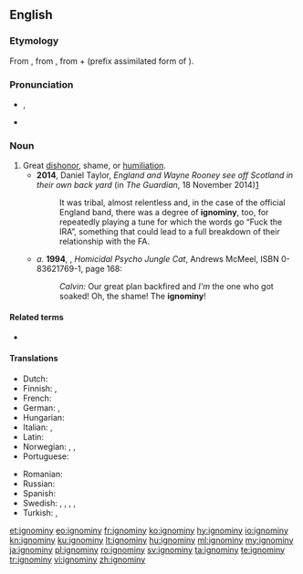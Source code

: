 ==English==

===Etymology===
From {{etyl|fr|en}} {{m|fr|ignominie}}, from {{etyl|la|en}} {{m|la|ignominia|ignōminia}}, from {{m|la|ig-||not}} + {{m|la|nomen||name}} (prefix assimilated form of {{m|la|in-}}).

===Pronunciation===
* {{a|UK, US}} {{enPR|ĭg'nə-mĭn'ē}}, {{IPA|/ˈɪɡnəmɪni/|lang=en}}
* {{a|US also}} {{IPA|/ˈɪɡnɑmɪni/|lang=en}}

===Noun===
{{en-noun|~|ignominies}}

# Great [[dishonor]], shame, or [[humiliation]].
#* '''2014''', Daniel Taylor, ''England and Wayne Rooney see off Scotland in their own back yard'' (in ''The Guardian'', 18 November 2014)[http://www.theguardian.com/football/2014/nov/18/scotland-england-international-friendly-match-report]
#*: It was tribal, almost relentless and, in the case of the official England band, there was a degree of '''ignominy''', too, for repeatedly playing a tune for which the words go “Fuck the IRA”, something that could lead to a full breakdown of their relationship with the FA.
#* ''a.'' '''1994''', {{w|Bill Watterson}}, ''Homicidal Psycho Jungle Cat'', Andrews McMeel, ISBN 0-83621769-1, page 168:
#*: ''Calvin:'' Our great plan backfired and ''I'm''<!--italic and bold--> the one who got soaked! Oh, the shame! The '''ignominy'''!<!--original in majuscules-->

====Related terms====
* {{l|en|ignominious}}

====Translations====
{{trans-top|Great dishonor, shame, or humiliation}}
* Dutch: {{t+|nl|schaamte}}
* Finnish: {{t+|fi|häpeä}}, {{t|fi|häpeällinen teko}}
* French: {{t+|fr|ignominie|f}}
* German: {{t+|de|Schmach|m}}, {{t+|de|Schande|f}}
* Hungarian: {{t+|hu|gyalázat}}
* Italian: {{t+|it|ignominia|f}}, {{t+|it|infamia|f}}
* Latin: {{t|la|ignominia}}
* Norwegian: {{t|no|skjensel|m}}, {{t|no|vanære|m}}, {{t|no|skam|m}}
* Portuguese: {{t+|pt|ignomínia|f}}
{{trans-mid}}
* Romanian: {{t+|ro|ignominie|f}}
* Russian: {{t+|ru|бесчестье|n}}
* Spanish: {{t+|es|ignominia}}
* Swedish: {{t+|sv|vanära}}, {{t+|sv|skam}}, {{t+|sv|nesa}}, {{t+|sv|skymf}}, {{t+|sv|smälek}}
* Turkish: {{t+|tr|alçaklık}}, {{t+|tr|rezalet}}
{{trans-bottom}}

[[et:ignominy]]
[[eo:ignominy]]
[[fr:ignominy]]
[[ko:ignominy]]
[[hy:ignominy]]
[[io:ignominy]]
[[kn:ignominy]]
[[ku:ignominy]]
[[lt:ignominy]]
[[hu:ignominy]]
[[ml:ignominy]]
[[my:ignominy]]
[[ja:ignominy]]
[[pl:ignominy]]
[[ro:ignominy]]
[[sv:ignominy]]
[[ta:ignominy]]
[[te:ignominy]]
[[tr:ignominy]]
[[vi:ignominy]]
[[zh:ignominy]]